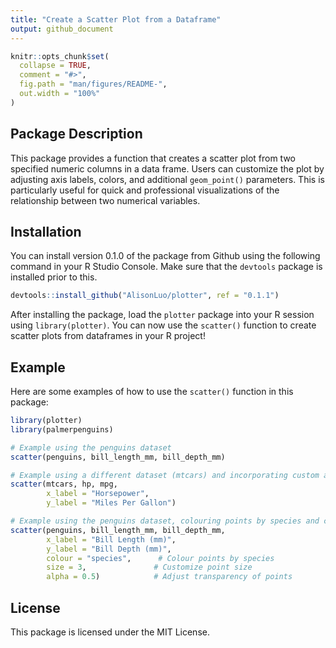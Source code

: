 ```yaml
---
title: "Create a Scatter Plot from a Dataframe"
output: github_document
---
```


<!-- README.md is generated from README.Rmd. Please edit that file -->

```r
knitr::opts_chunk$set(
  collapse = TRUE,
  comment = "#>",
  fig.path = "man/figures/README-",
  out.width = "100%"
)
```

## Package Description

This package provides a function that creates a scatter plot from two specified numeric columns in a data frame. Users can customize the plot by adjusting axis labels, colors, and additional `geom_point()` parameters. This is particularly useful for quick and professional visualizations of the relationship between two numerical variables.

## Installation

You can install version 0.1.0 of the package from Github using the following command in your R Studio Console. Make sure that the `devtools` package is installed prior to this.

``` r
devtools::install_github("AlisonLuo/plotter", ref = "0.1.1")
```

After installing the package, load the `plotter` package into your R session using `library(plotter)`. You can now use the `scatter()` function to create scatter plots from dataframes in your R project!

## Example

Here are some examples of how to use the `scatter()` function in this package:

```r
library(plotter)
library(palmerpenguins)

# Example using the penguins dataset
scatter(penguins, bill_length_mm, bill_depth_mm)

# Example using a different dataset (mtcars) and incorporating custom axis labels
scatter(mtcars, hp, mpg, 
        x_label = "Horsepower", 
        y_label = "Miles Per Gallon")

# Example using the penguins dataset, colouring points by species and customizing point size
scatter(penguins, bill_length_mm, bill_depth_mm, 
        x_label = "Bill Length (mm)", 
        y_label = "Bill Depth (mm)", 
        colour = "species",      # Colour points by species
        size = 3,               # Customize point size
        alpha = 0.5)            # Adjust transparency of points
```

## License
This package is licensed under the MIT License.
